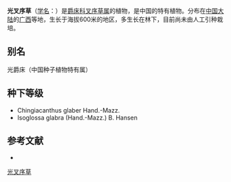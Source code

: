 {{Speciesbox
| name = 光叉序草
| status = 
| status_system = 
| image =
| genus = Isoglossa
| species = glabra
| authority = (Hand.-Mazz.) B. Hansen
}}

'''光叉序草'''（[[学名|学名]]：{{lang|la|''Isoglossa glabra''}}）是[[爵床科|爵床科]][[叉序草属|叉序草属]]的植物，是中国的特有植物。分布在[[中国大陆|中国大陆]]的[[广西|广西]]等地，生长于海拔600米的地区，多生长在林下，目前尚未由人工引种栽培。

== 别名 ==
光爵床（中国种子植物特有属）

== 种下等级 ==
* Chingiacanthus glaber Hand.-Mazz.
* Isoglossa glabra (Hand.-Mazz.) B. Hansen

== 参考文献 ==
<div class="references-small">
* {{cite web| url =http://www.bioinfo.cn/db05/KmzwSpecies.php?action=view&id=207| title =光叉序草| work =《中国高等植物数据库全库》| publisher =中国科学院微生物研究所| author =昆明植物研究所| accessdate =2009-02-21| deadurl =yes| archiveurl =https://web.archive.org/web/20160305074248/http://www.bioinfo.cn/db05/KmzwSpecies.php?action=view&id=207| archivedate =2016-03-05}}
</div>
{{Taxonbar|from=Q10890102}}

[[Category:叉序草属|光叉序草]]


{{植物小作品}}